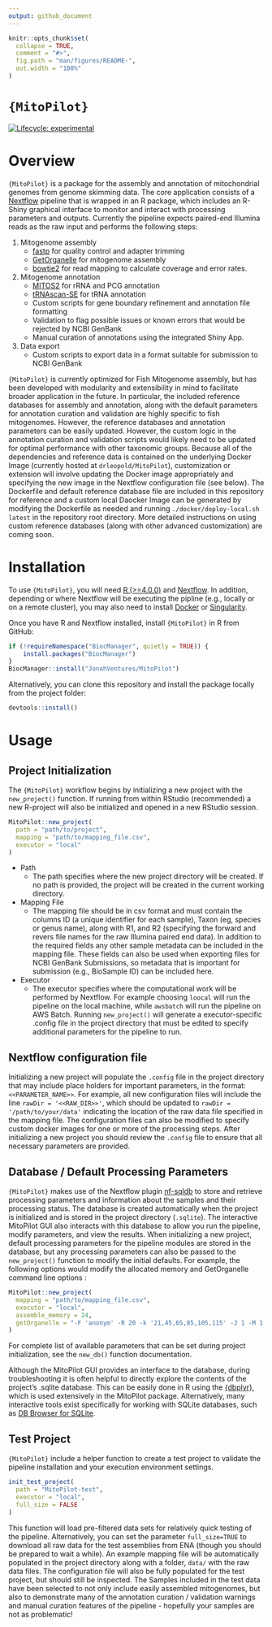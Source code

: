 ```yaml
---
output: github_document
---
```


<!-- README.md is generated from README.Rmd. Please edit that file -->

```r
knitr::opts_chunk$set(
  collapse = TRUE,
  comment = "#>",
  fig.path = "man/figures/README-",
  out.width = "100%"
)
```

# `{MitoPilot}`

<!-- badges: start -->
[![Lifecycle: experimental](https://img.shields.io/badge/lifecycle-experimental-orange.svg)](https://lifecycle.r-lib.org/articles/stages.html#experimental)
<!-- badges: end -->

# Overview

`{MitoPilot}` is a package for the assembly and annotation of mitochondrial genomes from genome skimming data. The core application consists of a [Nextflow](https://www.nextflow.io/docs/latest/index.html) pipeline that is wrapped in an R package, which includes an R-Shiny graphical interface to monitor and interact with processing parameters and outputs. Currently the pipeline expects paired-end Illumina reads as the raw input and performs the following steps:

1. Mitogenome assembly
   - [fastp](https://github.com/OpenGene/fastp) for quality control and adapter trimming
   - [GetOrganelle](https://github.com/Kinggerm/GetOrganelle) for mitogenome assembly
   - [bowtie2](https://github.com/BenLangmead/bowtie2) for read mapping to calculate coverage and error rates.
2. Mitogenome annotation 
   - [MITOS2](https://gitlab.com/Bernt/MITOS) for rRNA and PCG annotation
   - [tRNAscan-SE](https://github.com/UCSC-LoweLab/tRNAscan-SE) for tRNA annotation
   - Custom scripts for gene boundary refinement and annotation file formatting
   - Validation to flag possible issues or known errors that would be rejected by NCBI GenBank
   - Manual curation of annotations using the integrated Shiny App.
3. Data export
   - Custom scripts to export data in a format suitable for submission to NCBI GenBank
   
`{MitoPilot}` is currently optimized for Fish Mitogenome assembly, but has been developed with modularity and extensibility in mind to facilitate broader application in the future. In particular, the included reference databases for assembly and annotation, along with the default parameters for annotation curation and validation are highly specific to fish mitogenomes. However, the reference databases and annotation parameters can be easily updated. However, the custom logic in the annotation curation and validation scripts would likely need to be updated for optimal performance with other taxonomic groups. Because all of the dependencies and reference data is contained on the underlying Docker Image (currently hosted at `drleopold/MitoPilot`), customization or extension will involve updating the Docker image appropriately and specifying the new image in the Nextflow configuration file (see below). The Dockerfile and default reference database file are included in this repository for reference and a custom local Daocker Image can be generated by modifying the Dockerfile as needed and running `./docker/deploy-local.sh latest` in the repository root directory. More detailed instructions on using custom reference databases (along with other advanced customization) are coming soon.

# Installation

To use `{MitoPilot}`, you will need [R (>=4.0.0)](https://www.r-project.org/) and [Nextflow](https://www.nextflow.io/docs/latest/install.html). In addition, depending or where Nextflow will be executing the pipline (e.g., locally or on a remote cluster), you may also need to install [Docker](https://docs.docker.com/engine/install/) or [Singularity](https://docs.sylabs.io/guides/latest/user-guide/quick_start.html#quick-installation-steps).

Once you have R and Nextflow installed, install `{MitoPilot}` in R from GitHub:

```r
if (!requireNamespace("BiocManager", quietly = TRUE)) {
    install.packages("BiocManager")
}
BiocManager::install("JonahVentures/MitoPilot")
```

Alternatively, you can clone this repository and install the package locally from the project folder:

```r
devtools::install()
```

# Usage

## Project Initialization

The `{MitoPilot}` workflow begins by initializing a new project with the `new_project()` function. If running from within RStudio (recommended) a new R-project will also be initialized and opened in a new RStudio session. 

```r
MitoPilot::new_project(
  path = "path/to/project",             
  mapping = "path/to/mapping_file.csv", 
  executor = "local"     
)
```

+ Path 
   - The path specifies where the new project directory will be created. If no path is provided, the project will be created in the current working directory. 
+ Mapping File
   - The mapping file should be in csv format and must contain the columns ID (a unique identifier for each sample), Taxon (eg, species or genus name), along with R1, and R2 (specifying the forward and revers file names for the raw Illumina paired end data). In addition to the required fields any other sample metadata can be included in the mapping file. These fields can also be used when exporting files for NCBI GenBank Submissions, so metadata that is important for submission (e.g., BioSample ID) can be included here. 
+ Executor
   - The executor specifies where the computational work will be performed by Nextflow. For example choosing `loocal` will run the pipeline on the local machine, while `awsbatch` will run the pipeline on AWS Batch. Running `new_project()` will generate a executor-specific .config file in the project directory that must be edited to specify additional parameters for the pipeline to run.

## Nextflow configuration file

Initializing a new project will populate the `.config` file in the project directory that may include place holders for important parameters, in the format: `<<PARAMETER_NAME>>`. For example, all new configuration files will include the line `rawDir = '<<RAW_DIR>>'`, which should be  updated to `rawDir = '/path/to/your/data'` indicating the location of the raw data file specified in the mapping file. The configuration files can also be modified to specify custom docker images for one or more of the processing steps. After initializing a new project you should review the `.config` file to ensure that all necessary parameters are provided. 

## Database / Default Processing Parameters

`{MitoPilot}` makes use of the Nextflow plugin [nf-sqldb](https://github.com/nextflow-io/nf-sqldb) to store and retrieve processing parameters and information about the samples and their processing status. The database is created automatically when the project is initialized and is stored in the project directory (`.sqlite`). The interactive MitoPilot GUI also interacts with this database to allow you run the pipeline, modify parameters, and view the results. When initializing a new project, default processing parameters for the pipeline modules are stored in the database, but any processing parameters can also be passed to the `new_project()` function to modify the initial defaults. For example, the following options would modify the allocated memory and GetOrganelle command line options :

```r
MitoPilot::new_project(          
  mapping = "path/to/mapping_file.csv", 
  executor = "local",
  assemble_memory = 24,
  getOrganelle = "-F 'anonym' -R 20 -k '21,45,65,85,105,115' -J 1 -M 1 --expected-max-size 20000 --target-genome-size 16500"
)
```

For complete list of available parameters that can be set during project initialization, see the `new_db()` function documentation. 

Although the MitoPilot GUI provides an interface to the database, during troubleshooting it is often helpful to directly explore the contents of the project's .sqlite database. This can be easily done in R using the [{dbplyr}](https://dbplyr.tidyverse.org/), which is used extensively in the MitoPilot package. Alternatively, many interactive tools exist specifically for working with SQLite databases, such as [DB Browser for SQLite](https://sqlitebrowser.org/). 
 
## Test Project

`{MitoPilot}` include a helper function to create a test project to validate the pipeline installation and your execution environment settings.

```r
init_test_project(
  path = "MitoPilot-test",
  executor = "local",
  full_size = FALSE
)
```

This function will load pre-filtered data sets for relatively quick testing of the pipeline. Alternatively, you can set the parameter `full_size=TRUE` to download all raw data for the test assemblies from ENA (though you should be prepared to wait a while). An example mapping file will be automatically populated in the project directory along with a folder, `data/` with the raw data files. The configuration file will also be fully populated for the test project, but should still be inspected. The Samples included in the test data have been selected to not only include easily assembled mitogenomes, but also to demonstrate many of the annotation curation / validation warnings and manual curation features of the pipeline - hopefully your samples are not as problematic!
